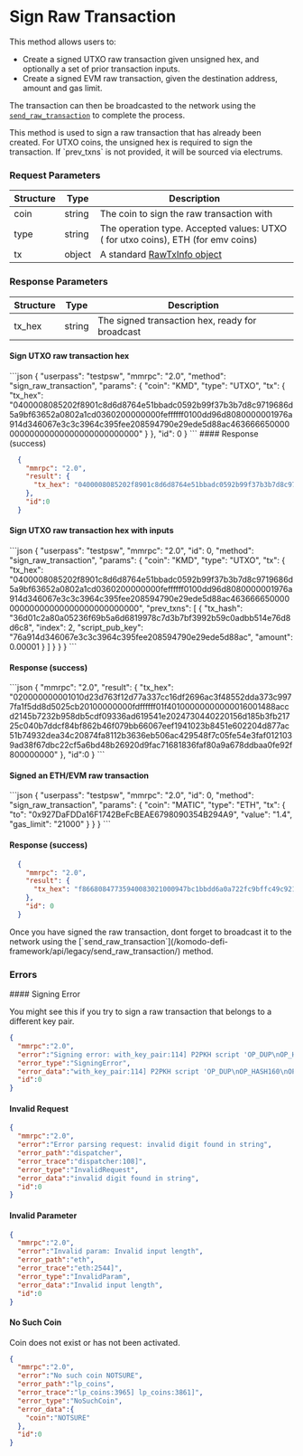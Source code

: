 
# Sign Raw Transaction

This method allows users to:

*   Create a signed UTXO raw transaction given unsigned hex, and optionally a set of prior transaction inputs.
*   Create a signed EVM raw transaction, given the destination address, amount and gas limit.

The transaction can then be broadcasted to the network using the [`send_raw_transaction`](/komodo-defi-framework/api/legacy/send_raw_transaction/) to complete the process.

<Note>
  This method is used to sign a raw transaction that has already been created.
  For UTXO coins, the unsigned hex is required to sign the transaction.
  If `prev_txns` is not provided, it will be sourced via electrums.
</Note>

### Request Parameters

| Structure | Type   | Description                                                                                     |
| --------- | ------ | ----------------------------------------------------------------------------------------------- |
| coin      | string | The coin to sign the raw transaction with                                                       |
| type      | string | The operation type. Accepted values: UTXO ( for utxo coins), ETH (for emv coins)                |
| tx        | object | A standard [RawTxInfo object](/komodo-defi-framework/api/common_structures/wallet/#raw-tx-info) |

### Response Parameters

| Structure | Type   | Description                                     |
| --------- | ------ | ----------------------------------------------- |
| tx\_hex   | string | The signed transaction hex, ready for broadcast |

#### Sign UTXO raw transaction hex

<CodeGroup title="" tag="POST" label="sign_raw_transaction" mm2MethodDecorate="true">
  ```json
  {
    "userpass": "testpsw",
    "mmrpc": "2.0",
    "method": "sign_raw_transaction",
    "params": {
      "coin": "KMD",
      "type": "UTXO",
      "tx": {
        "tx_hex": "0400008085202f8901c8d6d8764e51bbadc0592b99f37b3b7d8c9719686d5a9bf63652a0802a1cd0360200000000feffffff0100dd96d8080000001976a914d346067e3c3c3964c395fee208594790e29ede5d88ac46366665000000000000000000000000000000"
      }
    },
    "id": 0
  }
  ```
</CodeGroup>

<CollapsibleSection expandedText="Hide Response" collapsedText="Show Response">
  #### Response (success)

  ```json
    {
      "mmrpc": "2.0",
      "result": {
        "tx_hex": "0400008085202f8901c8d6d8764e51bbadc0592b99f37b3b7d8c9719686d5a9bf63652a0802a1cd036020000006a47304402206b40df6d7b1d87622ea1eba0cdce09dfaf21556a408b2bd245920c2f3e9ff5e702201bd7bcc9587a9731cfd7c57057f173cbf635d2818263a96f211c413f6e83d187012103d8064eece4fa5c0f8dc0267f68cee9bdd527f9e88f3594a323428718c391ecc2feffffff0100dd96d8080000001976a914d346067e3c3c3964c395fee208594790e29ede5d88ac46366665000000000000000000000000000000"
      },
      "id":0
    }
  ```
</CollapsibleSection>

#### Sign UTXO raw transaction hex with inputs

<CodeGroup title="" tag="POST" label="sign_raw_transaction" mm2MethodDecorate="true">
  ```json
  {
    "userpass": "testpsw",
    "mmrpc": "2.0",
    "id": 0,
    "method": "sign_raw_transaction",
    "params": {
      "coin": "KMD",
      "type": "UTXO",
      "tx": {
        "tx_hex": "0400008085202f8901c8d6d8764e51bbadc0592b99f37b3b7d8c9719686d5a9bf63652a0802a1cd0360200000000feffffff0100dd96d8080000001976a914d346067e3c3c3964c395fee208594790e29ede5d88ac46366665000000000000000000000000000000",
        "prev_txns": [
          {
            "tx_hash": "36d01c2a80a05236f69b5a6d6819978c7d3b7bf3992b59c0adbb514e76d8d6c8",
            "index": 2,
            "script_pub_key": "76a914d346067e3c3c3964c395fee208594790e29ede5d88ac",
            "amount": 0.00001
          }
        ]
      }
    }
  }
  ```
</CodeGroup>

#### Response (success)

<CollapsibleSection expandedText="Hide Response" collapsedText="Show Response">
  ```json
    {
      "mmrpc": "2.0",
      "result": {
        "tx_hex": "020000000001010d23d763f12d77a337cc16df2696ac3f48552dda373c9977fa1f5dd8d5025cb20100000000fdffffff01f40100000000000016001488accd2145b7232b958db5cdf09336ad619541e2024730440220156d185b3fb21725c040b7ddcf84bf862b46f079bb66067eef1941023b8451e602204d877ac51b74932dea34c20874fa8112b3636eb506ac429548f7c05fe54e3faf0121039ad38f67dbc22cf5a6bd48b26920d9fac71681836faf80a9a678ddbaa0fe92f800000000"
      },
      "id":0
    }
  ```
</CollapsibleSection>

#### Signed an ETH/EVM raw transaction

<CodeGroup title="" tag="POST" label="sign_raw_transaction" mm2MethodDecorate="true">
  ```json
  {
    "userpass": "testpsw",
    "mmrpc": "2.0",
    "id": 0,
    "method": "sign_raw_transaction",
    "params": {
      "coin": "MATIC",
      "type": "ETH",
      "tx": {
        "to": "0x927DaFDDa16F1742BeFcBEAE6798090354B294A9",
        "value": "1.4",
        "gas_limit": "21000"
      }
    }
  }
  ```
</CodeGroup>

#### Response (success)

```json
  {
    "mmrpc": "2.0",
    "result": {
      "tx_hex": "f86680847735940083021000947bc1bbdd6a0a722fc9bffc49c921b685ecb84b948210008025a06c0ecbccf92caf5ac620b118f09a84a18c73d7b209e75696bb10e3c24c2dba64a055af3638f92daec1eb3057fb6a9ccf418325bb1aa6121a3314c3885100a5e63a"
    },
    "id": 0
  }
```

<Note>
  Once you have signed the raw transaction, dont forget to broadcast it to
  the network using the [`send_raw_transaction`](/komodo-defi-framework/api/legacy/send_raw_transaction/) method.
</Note>

### Errors

<CollapsibleSection expandedText="Hide Errors" collapsedText="Show Errors">
  #### Signing Error

  You might see this if you try to sign a raw transaction that belongs to a different key pair.

  ```json
  {
    "mmrpc":"2.0",
    "error":"Signing error: with_key_pair:114] P2PKH script 'OP_DUP\nOP_HASH160\nOP_PUSHBYTES_20 0xd346067e3c3c3964c395fee208594790e29ede5d\nOP_EQUALVERIFY\nOP_CHECKSIG\n' built from input key pair doesn't match expected prev script 'OP_DUP\nOP_HASH160\nOP_PUSHBYTES_20 0x32311a35188a9439c6c866e842564d6fefd3a028\nOP_EQUALVERIFY\nOP_CHECKSIG\n'","error_path":"utxo_common","error_trace":"utxo_common:3144]",
    "error_type":"SigningError",
    "error_data":"with_key_pair:114] P2PKH script 'OP_DUP\nOP_HASH160\nOP_PUSHBYTES_20 0xd346067e3c3c3964c395fee208594790e29ede5d\nOP_EQUALVERIFY\nOP_CHECKSIG\n' built from input key pair doesn't match expected prev script 'OP_DUP\nOP_HASH160\nOP_PUSHBYTES_20 0x32311a35188a9439c6c866e842564d6fefd3a028\nOP_EQUALVERIFY\nOP_CHECKSIG\n'",
    "id":0
  }
  ```

  #### Invalid Request

  ```json
  {
    "mmrpc":"2.0",
    "error":"Error parsing request: invalid digit found in string",
    "error_path":"dispatcher",
    "error_trace":"dispatcher:108]",
    "error_type":"InvalidRequest",
    "error_data":"invalid digit found in string",
    "id":0
  }
  ```

  #### Invalid Parameter

  ```json
  {
    "mmrpc":"2.0",
    "error":"Invalid param: Invalid input length",
    "error_path":"eth",
    "error_trace":"eth:2544]",
    "error_type":"InvalidParam",
    "error_data":"Invalid input length",
    "id":0
  }
  ```

  #### No Such Coin

  Coin does not exist or has not been activated.

  ```json
  {
    "mmrpc":"2.0",
    "error":"No such coin NOTSURE",
    "error_path":"lp_coins",
    "error_trace":"lp_coins:3965] lp_coins:3861]",
    "error_type":"NoSuchCoin",
    "error_data":{
      "coin":"NOTSURE"
    },
    "id":0
  }
  ```
</CollapsibleSection>
